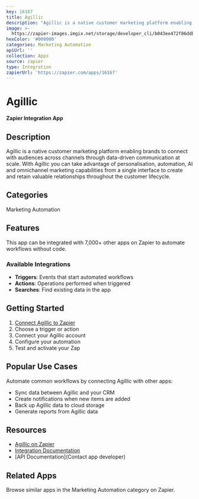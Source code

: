 ```yaml
---
key: 16167
title: Agillic
description: "Agillic is a native customer marketing platform enabling brands to connect with audiences across channels through data-driven communication at scale. \r\nWith Agillic you can take advantage of personalisation, automation, AI and omnichannel marketing capabilities from a single interface to create and retain valuable relationships throughout the customer lifecycle."
image: >-
  https://zapier-images.imgix.net/storage/developer_cli/b043ee472f06ddbdff5f0b1177f4026e.png?auto=format%2Ccompress&ixlib=python-3.0.0&q=50
hexColor: '#000000'
categories: Marketing Automation
apiUrl: ''
collection: Apps
source: zapier
type: Integration
zapierUrl: 'https://zapier.com/apps/16167'
---
```

# Agillic

**Zapier Integration App**

## Description

Agillic is a native customer marketing platform enabling brands to connect with audiences across channels through data-driven communication at scale. 
With Agillic you can take advantage of personalisation, automation, AI and omnichannel marketing capabilities from a single interface to create and retain valuable relationships throughout the customer lifecycle.

## Categories

Marketing Automation

## Features

This app can be integrated with 7,000+ other apps on Zapier to automate workflows without code.

### Available Integrations

- **Triggers**: Events that start automated workflows
- **Actions**: Operations performed when triggered
- **Searches**: Find existing data in the app

## Getting Started

1. [Connect Agillic to Zapier](https://zapier.com/apps/16167)
2. Choose a trigger or action
3. Connect your Agillic account
4. Configure your automation
5. Test and activate your Zap

## Popular Use Cases

Automate common workflows by connecting Agillic with other apps:

- Sync data between Agillic and your CRM
- Create notifications when new items are added
- Back up Agillic data to cloud storage
- Generate reports from Agillic data

## Resources

- [Agillic on Zapier](https://zapier.com/apps/16167)
- [Integration Documentation](https://zapier.com/apps/16167/integrations)
- [API Documentation](Contact app developer)

## Related Apps

Browse similar apps in the Marketing Automation category on Zapier.
